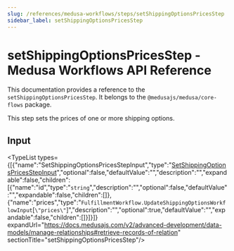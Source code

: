 ```yaml
---
slug: /references/medusa-workflows/steps/setShippingOptionsPricesStep
sidebar_label: setShippingOptionsPricesStep
---
```



# setShippingOptionsPricesStep - Medusa Workflows API Reference

This documentation provides a reference to the `setShippingOptionsPricesStep`. It belongs to the `@medusajs/medusa/core-flows` package.

This step sets the prices of one or more shipping options.

## Input

<TypeList types={[{"name":"SetShippingOptionsPricesStepInput","type":"[SetShippingOptionsPricesStepInput](../../../../types/core_flows.SetShippingOptionsPricesStepInput/page.mdx)","optional":false,"defaultValue":"","description":"","expandable":false,"children":[{"name":"id","type":"`string`","description":"","optional":false,"defaultValue":"","expandable":false,"children":[]},{"name":"prices","type":"`FulfillmentWorkflow.UpdateShippingOptionsWorkflowInput`[`\"prices\"`]","description":"","optional":true,"defaultValue":"","expandable":false,"children":[]}]}]} expandUrl="https://docs.medusajs.com/v2/advanced-development/data-models/manage-relationships#retrieve-records-of-relation" sectionTitle="setShippingOptionsPricesStep"/>

